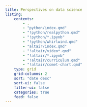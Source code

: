 ```yaml
---
title: Perspectives on data science
listing:
    contents: 
        - .
        - "python/index.qmd"
        - "!python/realpython.qmd"
        - "!python/*.ipynb"
        - "!python/whirlwind.qmd"
        - "altair/index.qmd"
        - "!altair/video*.qmd"
        - "!altair/*.ipynb"
        - "!altair/curriculum.qmd"
        - "!altair/comet-chart.qmd"
    type: grid
    grid-columns: 2
    sort: "date desc"
    sort-ui: false
    filter-ui: false
    categories: true
    feed: false
---
```

